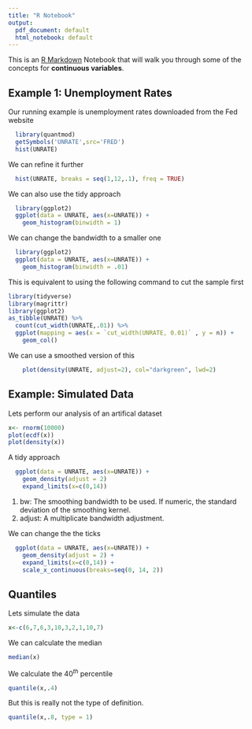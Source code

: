 ```yaml
---
title: "R Notebook"
output:
  pdf_document: default
  html_notebook: default
---
```



This is an [R Markdown](http://rmarkdown.rstudio.com) Notebook that will walk you through some of the concepts for **continuous variables**.

## Example 1: Unemployment Rates

Our running example is unemployment rates downloaded from the Fed website

```r
  library(quantmod)
  getSymbols('UNRATE',src='FRED')
  hist(UNRATE)
```

We can refine it further

```r
  hist(UNRATE, breaks = seq(1,12,.1), freq = TRUE)
```

We can also use the tidy approach 

```r
  library(ggplot2)
  ggplot(data = UNRATE, aes(x=UNRATE)) +
    geom_histogram(binwidth = 1)
```

We can change the bandwidth to a smaller one

```r
  library(ggplot2)
  ggplot(data = UNRATE, aes(x=UNRATE)) +
    geom_histogram(binwidth = .01)
```

This is equivalent to using the following command to cut the sample first

```r
library(tidyverse)
library(magrittr)
library(ggplot2)
as_tibble(UNRATE) %>% 
  count(cut_width(UNRATE,.01)) %>% 
  ggplot(mapping = aes(x = `cut_width(UNRATE, 0.01)` , y = n)) +
    geom_col()
```


We can use a smoothed version of this

```r
    plot(density(UNRATE, adjust=2), col="darkgreen", lwd=2) 
```


## Example: Simulated Data

Lets perform our analysis of an artifical dataset

```r
x<- rnorm(10000)
plot(ecdf(x)) 
plot(density(x)) 
```

A tidy approach 

```r
  ggplot(data = UNRATE, aes(x=UNRATE)) +
    geom_density(adjust = 2) 
    expand_limits(x=c(0,14))
```

1. bw: The smoothing bandwidth to be used. If numeric, the standard deviation of the smoothing kernel.
2. adjust: A multiplicate bandwidth adjustment.


We can change the the ticks

```r
  ggplot(data = UNRATE, aes(x=UNRATE)) +
    geom_density(adjust = 2) + 
    expand_limits(x=c(0,14)) + 
    scale_x_continuous(breaks=seq(0, 14, 2))
```


## Quantiles

Lets simulate the data
```r
x<-c(6,7,6,3,10,3,2,1,10,7)
```

We can calculate the median

```r
median(x)
```

We calculate the $40^{th}$ percentile
```r
quantile(x,.4)
```

But this is really not the type of definition.
```r
quantile(x,.8, type = 1)
```

